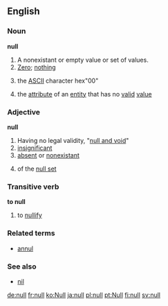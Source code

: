 ==English==
===Noun===
{{wikipedia}}
'''null'''

# A nonexistant or empty value or set of values.
# [[Zero]]; [[nothing]]
#{{computing}} the [[ASCII]] character hex"00"
#{{computing}} the [[attribute]] of an [[entity]] that has no [[valid]] [[value]]

===Adjective===
'''null'''

# Having no legal validity, "[[null and void]]"
# [[insignificant]]
# [[absent]] or [[nonexistant]]
#{{mathematics}} of the [[null set]]

===Transitive verb===
'''to null'''
# to [[nullify]]

===Related terms===
*[[annul]]

===See also===
*[[nil]]

[[de:null]]
[[fr:null]]
[[ko:Null]]
[[ja:null]]
[[pl:null]]
[[pt:Null]]
[[fi:null]]
[[sv:null]]